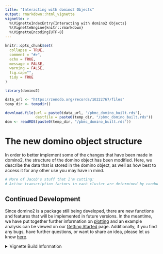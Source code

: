 ```yaml
---
title: "Interacting with domino2 Objects"
output: rmarkdown::html_vignette
vignette: >
  %\VignetteIndexEntry{Interacting with domino2 Objects}
  %\VignetteEngine{knitr::rmarkdown}
  %\VignetteEncoding{UTF-8}
---
```


```r
knitr::opts_chunk$set(
  collapse = TRUE,
  comment = "#>",
  echo = TRUE,
  message = FALSE,
  warning = FALSE,
  fig.cap="",
  tidy = TRUE
)
```

```r
library(domino2)
```

```r
data_url <- "https://zenodo.org/records/10222767/files"
temp_dir <- tempdir()

download.file(url = paste0(data_url, "/pbmc_domino_built.rds"),
              destfile = paste0(temp_dir, "/pbmc_domino_built.rds"))
dom <- readRDS(paste0(temp_dir, "/pbmc_domino_built.rds"))
```

# The new domino object structure

In order to better implement some of the changes that have been made in domino2, the structure of the domino object has been modified. Here, we describe the data that is stored in the domino object, as well as how best to access it for any other use you may have in mind.

```r
# More of Jacob's stuff that I'm cutting:
# Active transcription factors in each cluster are determined by conducting wilcoxon rank sum tests for each transcription factor where the trascription factor activity scores amongst all cells in the cluster are tested against the activity scores of all cells outside of the cluster. The p-value for the one-sided test for greater activity within the cluster compared to outside is stored in pbmc_dom\@clust_de. Linkage between receptors and transcription factors is assessed by Spearman correlation between transcription factor activity scores and scaled expression of receptor-encoding genes across all cells in the data set. Spearman coefficients are stored in pbmc_dom\@cor.
```

## Continued Development

Since domino2 is a package still being developed, there are new functions and features that will be implemented in future versions. In the meantime, we have put together further information on [plotting](vignette("plotting_vignette")) and an example analysis can be viewed on our [Getting Started](vignette("domino2")) page. Additionally, if you find any bugs, have further questions, or want to share an idea, please let us know [here](https://github.com/FertigLab/domino_development/issues).

<details><summary>Vignette Build Information</summary>
Date last built and session information:
```r
Sys.Date()
sessionInfo()
```
</details>